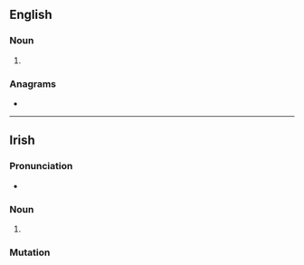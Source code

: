 ==English==

===Noun===
{{head|en|noun plural form}}

# {{plural of|phi|lang=en}}

===Anagrams===
* {{anagrams|en|a=hips|-ship|HIPs|hiPS|hips|pish|ship}}

----

==Irish==

===Pronunciation===
* {{IPA|[fʲɪʃ]|lang=ga}}

===Noun===
{{head|ga|mutated noun|g=f-s}}

# {{ga-lenition of|pis}}

===Mutation===
{{ga-mut-cons|p|is}}